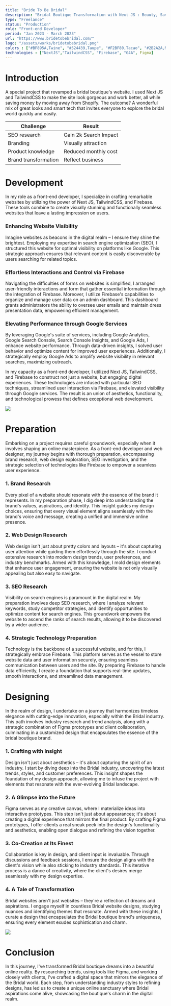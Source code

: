```yaml
---
title: "Bride To Be Bridal"
description: "Bridal Boutique Transformation with Next JS : Beauty, Savings, Success .A special project that revamped a bridal boutique's website."
type: "Freelance"
status: "Production"
role: "Front-end Developer"
period: "Jan 2023 - March 2023"
url: "https://www.bridetobebridal.com/"
logo: "/assets/works/bridetobebridal.png"
colors : ["#BF895A,Twine", "#524439,Taupe", "#F2BF80,Tacao", "#2B2A2A,Mine Shaft"]
technologies : ["NextJS","TailwindCSS", "Firebase", "G4A", Figma]
---
```

# Introduction

A special project that revamped a bridal boutique's website. I used Next JS and TailwindCSS to make the site look gorgeous and work better, all while saving money by moving away from Shopify. The outcome? A wonderful mix of great looks and smart tech that invites everyone to explore the bridal world quickly and easily.



| Challenge            | Result                |
| -------------------- | --------------------- |
| SEO research         | Gain 2k Search Impact |
| Branding             | Visually attraction   |
| Product knowledge    | Reduced monthly cost  |
| Brand transformation | Reflect business      |



# Development

In my role as a front-end developer, I specialize in crafting remarkable websites by utilizing the power of Next JS, TailwindCSS, and Firebase. These tools combine to create visually stunning and functionally seamless websites that leave a lasting impression on users.

### Enhancing Website Visibility

Imagine websites as beacons in the digital realm – I ensure they shine the brightest. Employing my expertise in search engine optimization (SEO), I structured this website for optimal visibility on platforms like Google. This strategic approach ensures that relevant content is easily discoverable by users searching for related topics.

### Effortless Interactions and Control via Firebase

Navigating the difficulties of forms on websites is simplified, I arranged user-friendly interactions and form that gather essential information through the integration of Firebase. Moreover, I utilize Firebase's capabilities to organize and manage user data on an admin dashboard. This dashboard grants administrators the ability to oversee user emails and maintain dress presentation data, empowering efficient management.

### Elevating Performance through Google Services

By leveraging Google's suite of services, including Google Analytics, Google Search Console, Search Console Insights, and Google Ads, I enhance website performance. Through data-driven insights, I solved user behavior and optimize content for improved user experiences. Additionally, I strategically employ Google Ads to amplify website visibility in relevant searches, maximizing outreach.

In my capacity as a front-end developer, I utilized Next JS, TailwindCSS, and Firebase to construct not just a website, but engaging digital experiences. These technologies are infused with particular SEO techniques, streamlined user interaction via Firebase, and elevated visibility through Google services. The result is an union of aesthetics, functionality, and technological prowess that defines exceptional web development.



![](https://cdn.sanity.io/images/dm3kiwds/production/a3bcbbfd0e8e7825ecb6c4759474de0eb00a91aa-1547x870.png?w=1920&q=100&fit=clip&auto=format)



# Preparation

Embarking on a project requires careful groundwork, especially when it involves shaping an online masterpiece. As a front-end developer and web designer, my journey begins with thorough preparation, encompassing brand research, web design exploration, SEO investigation, and the strategic selection of technologies like Firebase to empower a seamless user experience.

### 1. Brand Research

Every pixel of a website should resonate with the essence of the brand it represents. In my preparation phase, I dig deep into understanding the brand's values, aspirations, and identity. This insight guides my design choices, ensuring that every visual element aligns seamlessly with the brand's voice and message, creating a unified and immersive online presence.

### 2. Web Design Research

Web design isn't just about pretty colors and layouts – it's about capturing user attention while guiding them effortlessly through the site. I conduct extensive research into modern design trends, user preferences, and industry benchmarks. Armed with this knowledge, I mold design elements that enhance user engagement, ensuring the website is not only visually appealing but also easy to navigate.

### 3. SEO Research

Visibility on search engines is paramount in the digital realm. My preparation involves deep SEO research, where I analyze relevant keywords, study competitor strategies, and identify opportunities to optimize content for search engines. This groundwork empowers the website to ascend the ranks of search results, allowing it to be discovered by a wider audience.

### 4. Strategic Technology Preparation

Technology is the backbone of a successful website, and for this, I strategically embrace Firebase. This platform serves as the vessel to store website data and user information securely, ensuring seamless communication between users and the site. By preparing Firebase to handle data efficiently, I create a foundation that supports real-time updates, smooth interactions, and streamlined data management.

# Designing

In the realm of design, I undertake on a journey that harmonizes timeless elegance with cutting-edge innovation, especially within the Bridal industry. This path involves industry research and trend analysis, along with a strategic combination of Figma prototypes and client collaboration, culminating in a customized design that encapsulates the essence of the bridal boutique brand.

### 1. Crafting with Insight

Design isn't just about aesthetics – it's about capturing the spirit of an industry. I start by diving deep into the Bridal industry, uncovering the latest trends, styles, and customer preferences. This insight shapes the foundation of my design approach, allowing me to infuse the project with elements that resonate with the ever-evolving Bridal landscape.

### 2. A Glimpse into the Future

Figma serves as my creative canvas, where I materialize ideas into interactive prototypes. This step isn't just about appearances; it's about creating a digital experience that mirrors the final product. By crafting Figma prototypes, I offer clients a real sneak peek into the design's functionality and aesthetics, enabling open dialogue and refining the vision together.

### 3. Co-Creation at Its Finest

Collaboration is key in design, and client input is invaluable. Through discussions and feedback sessions, I ensure the design aligns with the client's vision while also sticking to industry standards. This iterative process is a dance of creativity, where the client's desires merge seamlessly with my design expertise.

### 4. A Tale of Transformation

Bridal websites aren't just websites – they're a reflection of dreams and aspirations. I engage myself in countless Bridal website designs, studying nuances and identifying themes that resonate. Armed with these insights, I curate a design that encapsulates the Bridal boutique brand's uniqueness, ensuring every element exudes sophistication and charm.



![](https://cdn.sanity.io/images/dm3kiwds/production/b3e66666d5ae84b3b109a41850037397962d29b4-3673x1599.png?w=3840&q=100&fit=clip&auto=format)

# Conclusion

In this journey, I've transformed Bridal boutique dreams into a beautiful online reality. By researching trends, using tools like Figma, and working closely with clients, I've crafted a digital space that mirrors the elegance of the Bridal world. Each step, from understanding industry styles to refining designs, has led us to create a unique online sanctuary where Bridal aspirations come alive, showcasing the boutique's charm in the digital realm.
